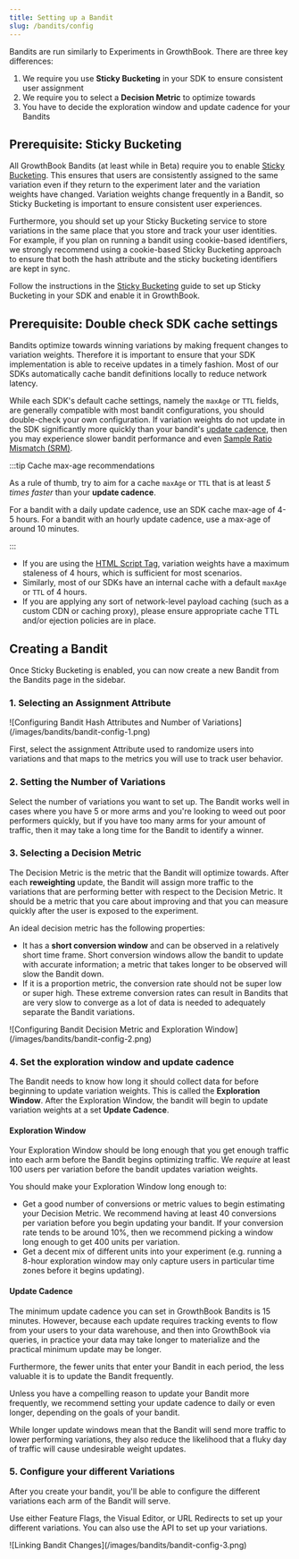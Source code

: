 ```yaml
---
title: Setting up a Bandit
slug: /bandits/config
---
```



Bandits are run similarly to Experiments in GrowthBook. There are three key differences:

1. We require you use **Sticky Bucketing** in your SDK to ensure consistent user assignment
2. We require you to select a **Decision Metric** to optimize towards
3. You have to decide the exploration window and update cadence for your Bandits

## Prerequisite: Sticky Bucketing

All GrowthBook Bandits (at least while in Beta) require you to enable [Sticky Bucketing](/app/sticky-bucketing). This ensures that users are consistently assigned to the same variation even if they return to the experiment later and the variation weights have changed. Variation weights change frequently in a Bandit, so Sticky Bucketing is important to ensure consistent user experiences.

Furthermore, you should set up your Sticky Bucketing service to store variations in the same place that you store and track your user identities. For example, if you plan on running a bandit using cookie-based identifiers, we strongly recommend using a cookie-based Sticky Bucketing approach to ensure that both the hash attribute and the sticky bucketing identifiers are kept in sync.

Follow the instructions in the [Sticky Bucketing](/app/sticky-bucketing) guide to set up Sticky Bucketing in your SDK and enable it in GrowthBook.

## Prerequisite: Double check SDK cache settings

Bandits optimize towards winning variations by making frequent changes to variation weights. Therefore it is important to ensure that your SDK implementation is able to receive updates in a timely fashion. Most of our SDKs automatically cache bandit definitions locally to reduce network latency.

While each SDK's default cache settings, namely the `maxAge` or `TTL` fields, are generally compatible with most bandit configurations, you should double-check your own configuration. If variation weights do not update in the SDK significantly more quickly than your bandit's [update cadence](#update-cadence), then you may experience slower bandit performance and even [Sample Ratio Mismatch (SRM)](/using/experimenting#sample-ratio-mismatch-srm).

:::tip Cache max-age recommendations

As a rule of thumb, try to aim for a cache `maxAge` or `TTL` that is at least _5 times faster_ than your **update cadence**.

For a bandit with a daily update cadence, use an SDK cache max-age of 4-5 hours. For a bandit with an hourly update cadence, use a max-age of around 10 minutes.

:::

- If you are using the [HTML Script Tag](/lib/script-tag), variation weights have a maximum staleness of 4 hours, which is sufficient for most scenarios.
- Similarly, most of our SDKs have an internal cache with a default `maxAge` or `TTL` of 4 hours.
- If you are applying any sort of network-level payload caching (such as a custom CDN or caching proxy), please ensure appropriate cache TTL and/or ejection policies are in place.

## Creating a Bandit

Once Sticky Bucketing is enabled, you can now create a new Bandit from the Bandits page in the sidebar.

### 1. Selecting an Assignment Attribute

<MaxWidthImage border>
![Configuring Bandit Hash Attributes and Number of Variations](/images/bandits/bandit-config-1.png)
</MaxWidthImage>

First, select the assignment Attribute used to randomize users into variations and that maps to the metrics you will use to track user behavior.

### 2. Setting the Number of Variations

Select the number of variations you want to set up. The Bandit works well in cases where you have 5 or more arms and you're looking to weed out poor performers quickly, but if you have too many arms for your amount of traffic, then it may take a long time for the Bandit to identify a winner.

### 3. Selecting a Decision Metric

The Decision Metric is the metric that the Bandit will optimize towards. After each **reweighting** update, the Bandit will assign more traffic to the variations that are performing better with respect to the Decision Metric. It should be a metric that you care about improving and that you can measure quickly after the user is exposed to the experiment.

An ideal decision metric has the following properties:

- It has a **short conversion window** and can be observed in a relatively short time frame. Short conversion windows allow the bandit to update with accurate information; a metric that takes longer to be observed will slow the Bandit down.
- If it is a proportion metric, the conversion rate should not be super low or super high. These extreme conversion rates can result in Bandits that are very slow to converge as a lot of data is needed to adequately separate the Bandit variations.

<MaxWidthImage border>
  ![Configuring Bandit Decision Metric and Exploration Window](/images/bandits/bandit-config-2.png)
</MaxWidthImage>

### 4. Set the exploration window and update cadence

The Bandit needs to know how long it should collect data for before beginning to update variation weights. This is called the **Exploration Window**. After the Exploration Window, the bandit will begin to update variation weights at a set **Update Cadence**.

#### Exploration Window

Your Exploration Window should be long enough that you get enough traffic into each arm before the Bandit begins optimizing traffic. We _require_ at least 100 users per variation before the bandit updates variation weights.

You should make your Exploration Window long enough to:

- Get a good number of conversions or metric values to begin estimating your Decision Metric. We recommend having at least 40 conversions per variation before you begin updating your bandit. If your conversion rate tends to be around 10%, then we recommend picking a window long enough to get 400 units per variation.
- Get a decent mix of different units into your experiment (e.g. running a 8-hour exploration window may only capture users in particular time zones before it begins updating).

#### Update Cadence

The minimum update cadence you can set in GrowthBook Bandits is 15 minutes. However, because each update requires tracking events to flow from your users to your data warehouse, and then into GrowthBook via queries, in practice your data may take longer to materialize and the practical minimum update may be longer.

Furthermore, the fewer units that enter your Bandit in each period, the less valuable it is to update the Bandit frequently.

Unless you have a compelling reason to update your Bandit more frequently, we recommend setting your update cadence to daily or even longer, depending on the goals of your bandit.

While longer update windows mean that the Bandit will send more traffic to lower performing variations, they also reduce the likelihood that a fluky day of traffic will cause undesirable weight updates.

### 5. Configure your different Variations

After you create your bandit, you'll be able to configure the different variations each arm of the Bandit will serve.

Use either Feature Flags, the Visual Editor, or URL Redirects to set up your different variations. You can also use the API to set up your variations.

<MaxWidthImage border>
  ![Linking Bandit Changes](/images/bandits/bandit-config-3.png)
</MaxWidthImage>
